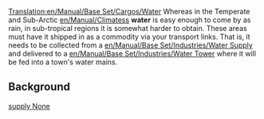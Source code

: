 [[Translation:en/Manual/Base Set/Cargos/Water]]
{{en/Manual/Base Set/Cargos/Cargo|
name=Water|
image=en/Water Supply.png|
produced=[[en/Manual/Base Set/Industries/Water Supply]]|
accepted=[[en/Manual/Base Set/Industries/Water Tower]]
}}
Whereas in the Temperate and Sub-Arctic [[en/Manual/Climates]]s '''water''' is easy enough to come by as rain, in sub-tropical regions it is somewhat harder to obtain.  These areas must have it shipped in as a commodity via your transport links.  That is, it needs to be collected from a [[en/Manual/Base Set/Industries/Water Supply]] and delivered to a [[en/Manual/Base Set/Industries/Water Tower]] where it will be fed into a town's water mains.

==Background==
[https://www.wikipedia.org/wiki/Water supply None]